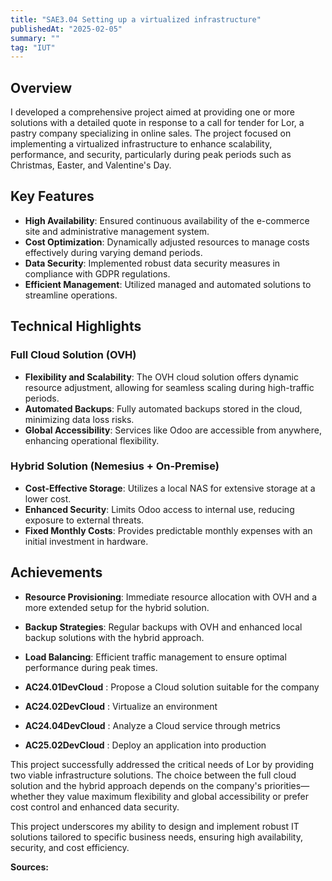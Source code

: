 ```yaml
---
title: "SAE3.04 Setting up a virtualized infrastructure"
publishedAt: "2025-02-05"
summary: ""
tag: "IUT"
---
```



## Overview

I developed a comprehensive project aimed at providing one or more solutions with a detailed quote in response to a call for tender for Lor, a pastry company specializing in online sales. The project focused on implementing a virtualized infrastructure to enhance scalability, performance, and security, particularly during peak periods such as Christmas, Easter, and Valentine's Day.

## Key Features

- **High Availability**: Ensured continuous availability of the e-commerce site and administrative management system.
- **Cost Optimization**: Dynamically adjusted resources to manage costs effectively during varying demand periods.
- **Data Security**: Implemented robust data security measures in compliance with GDPR regulations.
- **Efficient Management**: Utilized managed and automated solutions to streamline operations.

## Technical Highlights

### Full Cloud Solution (OVH)

- **Flexibility and Scalability**: The OVH cloud solution offers dynamic resource adjustment, allowing for seamless scaling during high-traffic periods.
- **Automated Backups**: Fully automated backups stored in the cloud, minimizing data loss risks.
- **Global Accessibility**: Services like Odoo are accessible from anywhere, enhancing operational flexibility.

### Hybrid Solution (Nemesius + On-Premise)

- **Cost-Effective Storage**: Utilizes a local NAS for extensive storage at a lower cost.
- **Enhanced Security**: Limits Odoo access to internal use, reducing exposure to external threats.
- **Fixed Monthly Costs**: Provides predictable monthly expenses with an initial investment in hardware.

## Achievements

- **Resource Provisioning**: Immediate resource allocation with OVH and a more extended setup for the hybrid solution.
- **Backup Strategies**: Regular backups with OVH and enhanced local backup solutions with the hybrid approach.
- **Load Balancing**: Efficient traffic management to ensure optimal performance during peak times.


- **AC24.01DevCloud** : Propose a Cloud solution suitable for the company
- **AC24.02DevCloud** : Virtualize an environment
- **AC24.04DevCloud** : Analyze a Cloud service through metrics
- **AC25.02DevCloud** : Deploy an application into production


This project successfully addressed the critical needs of Lor by providing two viable infrastructure solutions. The choice between the full cloud solution and the hybrid approach depends on the company's priorities—whether they value maximum flexibility and global accessibility or prefer cost control and enhanced data security.

This project underscores my ability to design and implement robust IT solutions tailored to specific business needs, ensuring high availability, security, and cost efficiency.

**Sources:**
